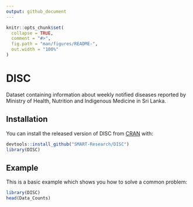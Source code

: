 ```yaml
---
output: github_document
---
```


<!-- README.md is generated from README.Rmd. Please edit that file -->

```r
knitr::opts_chunk$set(
  collapse = TRUE,
  comment = "#>",
  fig.path = "man/figures/README-",
  out.width = "100%"
)
```

# DISC


Dataset containing information about weekly notified diseases reported by Ministry of Health, Nutrition and Indigenous Medicine in Sri Lanka.

## Installation

You can install the released version of DISC from [CRAN](https://CRAN.R-project.org) with:

``` r
devtools::install_github("SMART-Research/DISC")
library(DISC)
```

## Example

This is a basic example which shows you how to solve a common problem:

```r
library(DISC)
head(Data_Counts)
```


